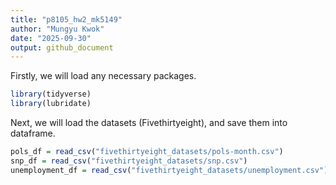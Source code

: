 ```yaml
---
title: "p8105_hw2_mk5149"
author: "Mungyu Kwok"
date: "2025-09-30"
output: github_document
---
```


Firstly, we will load any necessary packages.
```r
library(tidyverse)
library(lubridate)
```

Next, we will load the datasets (Fivethirtyeight), and save them into dataframe.
```r
pols_df = read_csv("fivethirtyeight_datasets/pols-month.csv")
snp_df = read_csv("fivethirtyeight_datasets/snp.csv")
unemployment_df = read_csv("fivethirtyeight_datasets/unemployment.csv")
```


